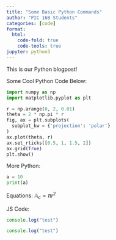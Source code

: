 ```yaml
---
title: "Some Basic Python Commands"
author: "PIC 16B Students"
categories: [code]
format:
  html:
    code-fold: true
    code-tools: true
jupyter: python3
---
```


This is our Python blogpost!

Some Cool Python Code Below:
```python

import numpy as np
import matplotlib.pyplot as plt

r = np.arange(0, 2, 0.01)
theta = 2 * np.pi * r
fig, ax = plt.subplots(
  subplot_kw = {'projection': 'polar'} 
)
ax.plot(theta, r)
ax.set_rticks([0.5, 1, 1.5, 2])
ax.grid(True)
plt.show()
```

More Python:

```python

a = 10
print(a)
```


Equations:
$\mathbb{A}_c = \pi r^2$

JS Code:
```javascript

console.log("test")
```

```js

console.log("test")
```
